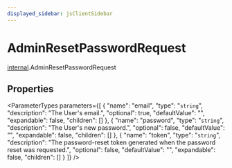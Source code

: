 ```yaml
---
displayed_sidebar: jsClientSidebar
---
```



# AdminResetPasswordRequest

[internal](../../modules/internal.mdx).AdminResetPasswordRequest

## Properties

<ParameterTypes parameters={[
  {
    "name": "email",
    "type": "`string`",
    "description": "The User's email.",
    "optional": true,
    "defaultValue": "",
    "expandable": false,
    "children": []
  },
  {
    "name": "password",
    "type": "`string`",
    "description": "The User's new password.",
    "optional": false,
    "defaultValue": "",
    "expandable": false,
    "children": []
  },
  {
    "name": "token",
    "type": "`string`",
    "description": "The password-reset token generated when the password reset was requested.",
    "optional": false,
    "defaultValue": "",
    "expandable": false,
    "children": []
  }
]} />
